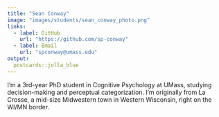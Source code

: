 ```yaml
---
title: "Sean Conway"
image: "images/students/sean_conway_photo.png"
links:
  - label: GitHub
    url: "https://github.com/sp-conway"
  - label: Email
    url: "spconway@umass.edu"
output:
  postcards::jolla_blue
---
```

 
I'm a 3rd-year PhD student in Cognitive Psychology at UMass, studying decision-making and perceptual categorization. I'm originally from La Crosse, a mid-size Midwestern town in Western Wisconsin, right on the WI/MN border.   
